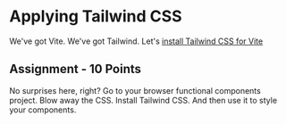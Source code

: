 
# Applying Tailwind CSS

We've got Vite. We've got Tailwind. Let's [install Tailwind CSS for Vite](https://tailwindcss.com/docs/installation/using-vite)

<YouTubeEmbed videoId="dVYoULi_A5k" height={400} />

## Assignment - 10 Points

No surprises here, right? Go to your browser functional components project. Blow away the CSS. Install Tailwind CSS. And then use it to style your components.
